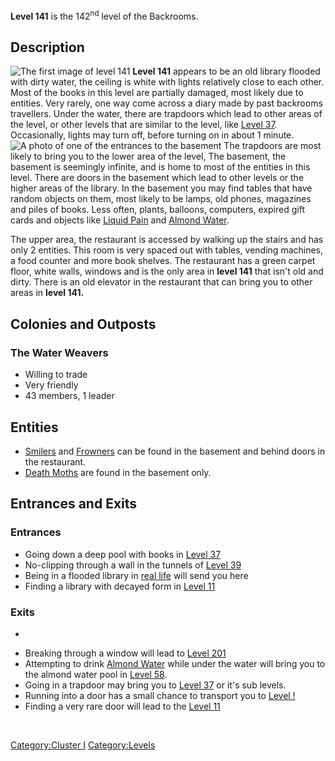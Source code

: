 {{DISPLAYTITLE:Level 141: "Flooded Library"}}

'''Level 141''' is the 142<sup>nd</sup> level of the Backrooms.{{Class 3}}
==Description==
[[File:Floodedlibrary.jpg|frame|The first image of level 141]]
'''Level 141''' appears to be an old library flooded with dirty water, the ceiling is white with lights relatively close to each other. Most of the books in this level are partially damaged, most likely due to entities. Very rarely, one way come across a diary made by past backrooms travellers. Under the water, there are trapdoors which lead to other areas of the level, or other levels that are similar to the level, like [[Level 37]]. Occasionally, lights may turn off, before turning on in about 1 minute.    
[[File:Flow.jpg|left|frame|A photo of one of the entrances to the basement]]
The trapdoors are most likely to bring you to the lower area of the level, The basement, the basement is seemingly infinite, and is home to most of the entities in this level. There are doors in the basement which lead to other levels or the higher areas of the library. In the basement you may find tables that have random objects on them, most likely to be lamps, old phones, magazines and piles of books. Less often, plants, balloons, computers, expired gift cards and objects like [[Liquid Pain]] and [[Almond Water]].             

The upper area, the restaurant is accessed by walking up the stairs and has only 2 entities. This room is very spaced out with tables, vending machines, a food counter and more book shelves. The restaurant has a green carpet floor, white walls, windows and is the only area in '''level 141''' that isn't old and dirty. There is an old elevator in the restaurant that can bring you to other areas in '''level 141.''' 
== Colonies and Outposts ==

==='''The Water Weavers'''===

*Willing to trade
*Very friendly
*43 members, 1 leader
== Entities==

*[[Smilers]] and [[Frowners]] can be found in the basement and behind doors in the restaurant.
*[[Death Moths]] are found in the basement only.

==Entrances and Exits==

===Entrances===

*Going down a deep pool with books in [[Level 37]]
*No-clipping through a wall in the tunnels of [[Level 39]]
*Being in a flooded library in [[The Frontrooms|real life]] will send you here
*Finding a library with decayed form in [[Level 11]] 
===Exits===

*

*Breaking through a window will lead to [[Level 201]]
*Attempting to drink [[Almond Water]] while under the water will bring you to the almond water pool in [[Level 58]].
*Going in a trapdoor may bring you to [[Level 37]] or it's sub levels.
*Running into a door has a small chance to transport you to [[Level !]]
*Finding a very rare door will lead to the [[Level 11]]<br />
<br>
[[Category:Cluster I]]
[[Category:Levels]]
